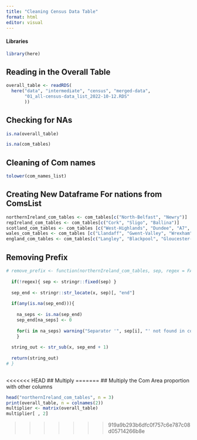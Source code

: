 ```yaml
---
title: "Cleaning Census Data Table"
format: html
editor: visual
---
```


#### Libraries

```r
library(here)
```

## Reading in the Overall Table

```r
overall_table <- readRDS(
  here("data", "intermediate", "census", "merged-data",
       "01_all-census-data_list_2022-10-12.RDS"
       ))

```

## Checking for NAs

```r
is.na(overall_table)

is.na(com_tables)
```

## Cleaning of Com names

```r
tolower(com_names_list)
```

## Creating New Dataframe For nations from ComsList

```r
northernIreland_com_tables <- com_tables[c("North-Belfast", "Newry")]
repIreland_com_tables <- com_tables[c("Cork", "Sligo", "Ballina")]
scotland_com_tables <- com_tables [c("West-Highlands", "Dundee", "A7", "Central-Fife")]
wales_com_tables <- com_tables [c("Llandaff", "Gwent-Valley", "Wrexham", "Cross-Hands", "Haverfordwest", "Llanelli")]
england_com_tables <- com_tables[c("Langley", "Blackpool", "Gloucester-and Forest", "Bradford-sorted", "Leeds", "Scunthorpe", "Liverpool", "Hackney", "Rochdale", "Medway", "Attercliffe-and-Darnall", "sheffield", "Greenwich", "North-Sutton", "Southampton", "Middlesborough", "Selby")]
```

## Removing Prefix

```r

# remove_prefix <- function(northernIreland_com_tables, sep, regex = FALSE){
  
  if(!regex){ sep <- stringr::fixed(sep) } 
  
  sep_end <- stringr::str_locate(x, sep)[, "end"] 
  
  if(any(is.na(sep_end))){
    
    na_seps <- is.na(sep_end)
    sep_end[na_seps] <- 0
    
    for(i in na_seps) warning("Separator '", sep[i], "' not found in colunm name '", x , "'")
    }
  
  string_out <- str_sub(x, sep_end + 1)
  
  return(string_out)
# }
  

```

<<<<<<< HEAD
## Multiply
=======
## Multiply the Com Area proportion with other columns

```r
head("northernIreland_com_tables", n = 3)
print(overall_table, n = colnames(2))
multiplier <- matrix(overall_table)
multiplier[ , 2]
```
>>>>>>> 919a9b293b6dfc0f757c6e787c08d05714266b8e
